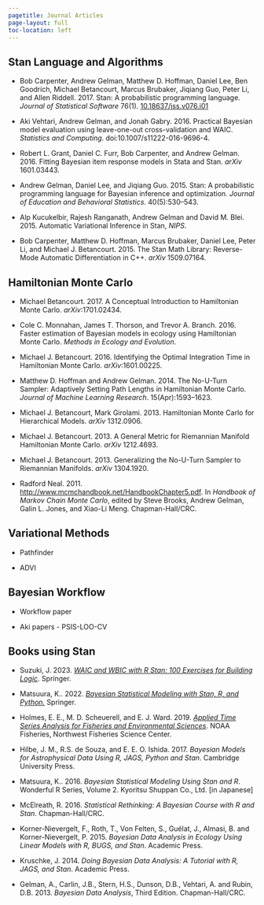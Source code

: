 ```yaml
---
pagetitle: Journal Articles
page-layout: full
toc-location: left
---
```


## Stan Language and Algorithms

* Bob Carpenter, Andrew Gelman, Matthew D. Hoffman, Daniel Lee, Ben
  Goodrich, Michael Betancourt, Marcus Brubaker, Jiqiang Guo,
  Peter Li, and Allen Riddell.  2017.  Stan: A probabilistic
  programming language.  *Journal of Statistical Software* 76(1).
  [10.18637/jss.v076.i01](http://dx.doi.org/10.18637/jss.v076.i01)

* Aki Vehtari, Andrew Gelman, and Jonah Gabry. 2016.
  Practical Bayesian model evaluation using leave-one-out
  cross-validation and WAIC. *Statistics and Computing*.
  doi:10.1007/s11222-016-9696-4.

* Robert L. Grant, Daniel C. Furr, Bob Carpenter, and Andrew
  Gelman. 2016. Fitting Bayesian item response models in Stata and
  Stan. *arXiv* 1601.03443.

* Andrew Gelman, Daniel Lee, and Jiqiang Guo.  2015.  Stan:
  A probabilistic programming language for Bayesian inference
  and optimization.  *Journal of Education and Behavioral
  Statistics*. 40(5):530--543.

* Alp Kucukelbir, Rajesh Ranganath, Andrew Gelman and David
  M. Blei. 2015. Automatic Variational Inference in Stan, *NIPS*.

* Bob Carpenter, Matthew D. Hoffman, Marcus Brubaker, Daniel Lee,
  Peter Li, and Michael J. Betancourt.  2015.  The Stan Math Library:
  Reverse-Mode Automatic Differentiation in C++. *arXiv* 1509.07164.


## Hamiltonian Monte Carlo

* Michael Betancourt. 2017. A Conceptual Introduction to
  Hamiltonian Monte Carlo.  *arXiv*:1701.02434.

* Cole C. Monnahan, James T. Thorson, and Trevor A. Branch. 2016.
  Faster estimation of Bayesian models in ecology using
  Hamiltonian Monte Carlo. *Methods in Ecology and Evolution*.

* Michael J. Betancourt. 2016.  Identifying the Optimal Integration
  Time in Hamiltonian Monte Carlo. *arXiv*:1601.00225.

* Matthew D. Hoffman and Andrew Gelman.  2014.  The No-U-Turn Sampler:
  Adaptively Setting Path Lengths in Hamiltonian Monte Carlo.
  *Journal of Machine Learning Research*.  15(Apr):1593--1623.

* Michael J. Betancourt, Mark Girolami. 2013.  Hamiltonian Monte Carlo
  for Hierarchical Models. *arXiv* 1312.0906.

* Michael J. Betancourt. 2013.  A General Metric for Riemannian
  Manifold Hamiltonian Monte Carlo. *arXiv* 1212.4693.

* Michael J. Betancourt. 2013.  Generalizing the No-U-Turn Sampler to
  Riemannian Manifolds.  *arXiv* 1304.1920.

* Radford Neal. 2011. [http://www.mcmchandbook.net/HandbookChapter5.pdf](MCMC
  Using Hamiltonian Dynamics).  In *Handbook of Markov Chain Monte
  Carlo*, edited by Steve Brooks, Andrew Gelman, Galin L. Jones,
  and Xiao-Li Meng.  Chapman-Hall/CRC.

                       
## Variational Methods

* Pathfinder

* ADVI


## Bayesian Workflow

* Workflow paper

* Aki papers - PSIS-LOO-CV                       

                       
## Books using Stan

* Suzuki, J.  2023. [*WAIC and WBIC with R Stan: 100 Exercises for Building Logic*](https://link.springer.com/book/10.1007/978-981-99-3838-4).  Springer.

* Matsuura, K.. 2022. [*Bayesian Statistical Modeling with Stan, R, and
  Python.*](https://link.springer.com/book/10.1007/978-981-19-4755-1) Springer.

* Holmes, E. E., M. D. Scheuerell, and E. J. Ward.  2019.
  [*Applied Time Series Analysis for Fisheries and Environmental Sciences*](
  https://nwfsc-timeseries.github.io/atsa-labs/). NOAA Fisheries,
  Northwest Fisheries Science Center.

* Hilbe, J. M., R.S. de Souza, and E. E. O. Ishida.  2017. *Bayesian
  Models for Astrophysical Data Using R, JAGS, Python and Stan*.
  Cambridge University Press.

* Matsuura, K.. 2016. *Bayesian Statistical Modeling Using Stan
  and R*. Wonderful R Series, Volume 2. Kyoritsu Shuppan Co.,
  Ltd.  [in Japanese]

* McElreath, R.  2016.  *Statistical Rethinking:  A Bayesian
  Course with R and Stan*.  Chapman-Hall/CRC.

* Korner-Nievergelt, F., Roth, T., Von Felten, S., Guélat, J., Almasi,
  B. and Korner-Nievergelt, P.  2015. *Bayesian Data Analysis in
  Ecology Using Linear Models with R, BUGS, and Stan*.  Academic Press.

* Kruschke, J. 2014.  *Doing Bayesian Data Analysis: A Tutorial with R,
  JAGS, and Stan*. Academic Press.

* Gelman, A., Carlin, J.B., Stern, H.S., Dunson, D.B., Vehtari, A. and
  Rubin, D.B. 2013. *Bayesian Data Analysis*, Third
  Edition. Chapman-Hall/CRC.

